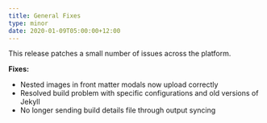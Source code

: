 ```yaml
---
title: General Fixes
type: minor
date: 2020-01-09T05:00:00+12:00
---
```


This release patches a small number of issues across the platform.

**Fixes:**

* Nested images in front matter modals now upload correctly
* Resolved build problem with specific configurations and old versions of Jekyll
* No longer sending build details file through output syncing
